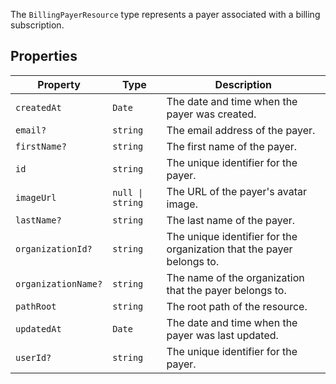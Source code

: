 The `BillingPayerResource` type represents a payer associated with a billing subscription.

## Properties

| Property                                          | Type                        | Description                                                           |
| ------------------------------------------------- | --------------------------- | --------------------------------------------------------------------- |
| <a id="createdat"></a> `createdAt`                | `Date`                      | The date and time when the payer was created.                         |
| <a id="email"></a> `email?`                       | `string`                    | The email address of the payer.                                       |
| <a id="firstname"></a> `firstName?`               | `string`                    | The first name of the payer.                                          |
| <a id="id"></a> `id`                              | `string`                    | The unique identifier for the payer.                                  |
| <a id="imageurl"></a> `imageUrl`                  | <code>null \| string</code> | The URL of the payer's avatar image.                                  |
| <a id="lastname"></a> `lastName?`                 | `string`                    | The last name of the payer.                                           |
| <a id="organizationid"></a> `organizationId?`     | `string`                    | The unique identifier for the organization that the payer belongs to. |
| <a id="organizationname"></a> `organizationName?` | `string`                    | The name of the organization that the payer belongs to.               |
| <a id="pathroot"></a> `pathRoot`                  | `string`                    | The root path of the resource.                                        |
| <a id="updatedat"></a> `updatedAt`                | `Date`                      | The date and time when the payer was last updated.                    |
| <a id="userid"></a> `userId?`                     | `string`                    | The unique identifier for the payer.                                  |
